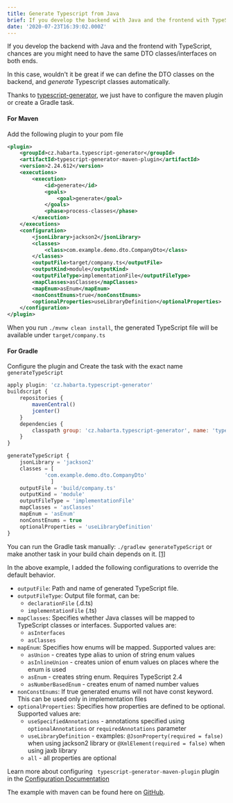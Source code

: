 ```yaml
---
title: Generate Typescript from Java
brief: If you develop the backend with Java and the frontend with TypeScript, chances are you might need to have the same DTO classes/interfaces on both ends. 
date: '2020-07-23T16:39:02.000Z'
---
```


If you develop the backend with Java and the frontend with TypeScript, chances are you might need to have the same DTO classes/interfaces on both ends. 

In this case, wouldn't it be great if we can define the DTO classes on the backend, and *generate* Typescript classes automatically.

Thanks to [typescript-generator](https://github.com/vojtechhabarta/typescript-generator), we just have to configure the maven plugin or create a Gradle task.

#### For Maven
Add the following plugin to your pom file
```xml
<plugin>
	<groupId>cz.habarta.typescript-generator</groupId>
	<artifactId>typescript-generator-maven-plugin</artifactId>
	<version>2.24.612</version>
	<executions>
		<execution>
			<id>generate</id>
			<goals>
				<goal>generate</goal>
			</goals>
			<phase>process-classes</phase>
		</execution>
	</executions>
	<configuration>
		<jsonLibrary>jackson2</jsonLibrary>
		<classes>
			<class>com.example.demo.dto.CompanyDto</class>
		</classes>
		<outputFile>target/company.ts</outputFile>
		<outputKind>module</outputKind>
		<outputFileType>implementationFile</outputFileType>
		<mapClasses>asClasses</mapClasses>
		<mapEnum>asEnum</mapEnum>
		<nonConstEnums>true</nonConstEnums>
		<optionalProperties>useLibraryDefinition</optionalProperties>
	</configuration>
</plugin>
```

When you run `./mvnw clean install`, the generated TypeScript file will be available under `target/company.ts`

#### For Gradle

Configure the plugin and Create the task with the exact name `generateTypeScript`
```javascript
apply plugin: 'cz.habarta.typescript-generator'
buildscript {
    repositories {
        mavenCentral()
   	    jcenter()
    }
    dependencies {
        classpath group: 'cz.habarta.typescript-generator', name: 'typescript-generator-gradle-plugin', version: '2.24.612'
    }
}

generateTypeScript {
    jsonLibrary = 'jackson2'
    classes = [
            'com.example.demo.dto.CompanyDto'
              ]
    outputFile = 'build/company.ts'
    outputKind = 'module'
    outputFileType = 'implementationFile'
    mapClasses = 'asClasses'
    mapEnum = 'asEnum'
    nonConstEnums = true
    optionalProperties = 'useLibraryDefinition'
}

```
You can run the Gradle task manually: `./gradlew generateTypeScript` or make another task in your build chain depends on it. [[1]](https://docs.gradle.org/current/userguide/more_about_tasks.html)
 
In the above example, I added the following configurations to override the default behavior.

* `outputFile`: Path and name of generated TypeScript file.
* `outputFileType`: Output file format, can be:
  * `declarationFile` (.d.ts)
  * `implementationFile` (.ts)
* `mapClasses`: Specifies whether Java classes will be mapped to TypeScript classes or interfaces.  Supported values are:
  * `asInterfaces`
  * `asClasses`
* `mapEnum`: Specifies how enums will be mapped. Supported values are:
  * `asUnion` - creates type alias to union of string enum values
  * `asInlineUnion` - creates union of enum values on places where the enum is used
  * `asEnum` - creates string enum. Requires TypeScript 2.4
  * `asNumberBasedEnum` - creates enum of named number values
* `nonConstEnums`: If true generated enums will not have const keyword. This can be used only in implementation files
* `optionalProperties`: Specifies how properties are defined to be optional. Supported values are:
  * `useSpecifiedAnnotations` - annotations specified using `optionalAnnotations` or `requiredAnnotations` parameter
  * `useLibraryDefinition` - examples: `@JsonProperty(required = false)` when using jackson2 library or `@XmlElement(required = false)` when using jaxb library
  * `all` - all properties are optional

Learn more about configuring ` typescript-generator-maven-plugin` plugin in the [Configuration Documentation](http://www.habarta.cz/typescript-generator/maven/typescript-generator-maven-plugin/generate-mojo.html)

The example with maven can be found here on [GitHub](https://github.com/vuongddang/java-to-typescript-generator-example).
